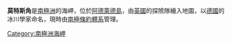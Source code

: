 {{unreferenced|time=2013-10-27T06:27:39+00:00}}
{{coord|67|14|S|67|52|W|display=title}}

'''莫特斯角'''是[[南極洲|南極洲]]的海岬，位於[[阿德萊德島|阿德萊德島]]，由[[英國|英國]]的探險隊繪入地圖，以[[德國|德國]]的冰川學家命名，現時由[[南極條約體系|南極條約體系]]管理。

{{DEFAULTSORT:Mothes Point}}
[[Category:南極洲海岬|Category:南極洲海岬]]


{{AdelaideIsland-geo-stub}}